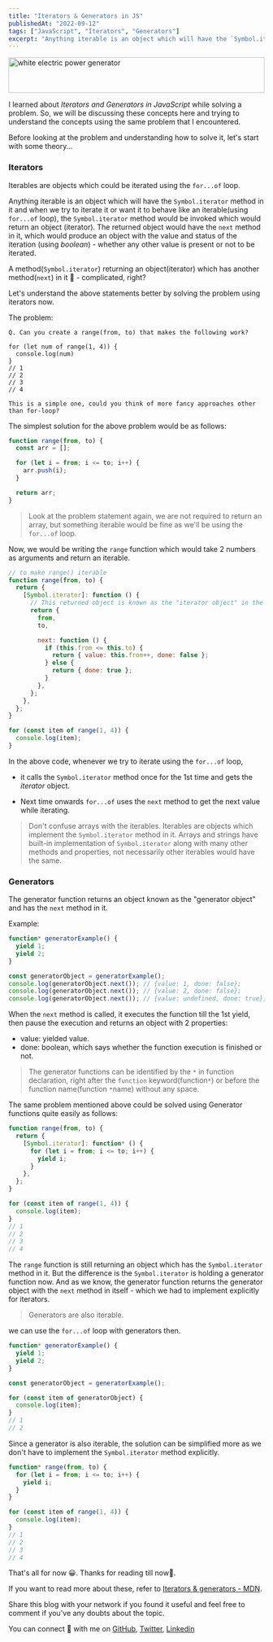 ```yaml
---
title: "Iterators & Generators in JS"
publishedAt: "2022-09-12"
tags: ["JavaScript", "Iterators", "Generators"]
excerpt: "Anything iterable is an object which will have the `Symbol.iterator` method in it and when we try to iterate it or want it to behave like an iterable(using `for...of` loop), the `Symbol.iterator` method would be invoked which would return an object (iterator). The returned object would have the `next` method in it, which would produce an object with the value and status of the iteration (using _boolean_) - whether any other value is present or not to be iterated."
---
```


<Image
  src="/generator.jpg"
  width="100%"
  height="70px"
  layout="responsive"
  alt="white electric power generator"
/>

I learned about _Iterators and Generators in JavaScript_ while solving a problem. So, we will be discussing these concepts here and trying to understand the concepts using the same problem that I encountered.

Before looking at the problem and understanding how to solve it, let's start with some theory...

### Iterators

Iterables are objects which could be iterated using the `for...of` loop.

Anything iterable is an object which will have the `Symbol.iterator` method in it and when we try to iterate it or want it to behave like an iterable(using `for...of` loop), the `Symbol.iterator` method would be invoked which would return an object (iterator). The returned object would have the `next` method in it, which would produce an object with the value and status of the iteration (using _boolean_) - whether any other value is present or not to be iterated.

A method(`Symbol.iterator`) returning an object(iterator) which has another method(`next`) in it 🤔 - complicated, right?

Let's understand the above statements better by solving the problem using iterators now.

The problem:

```
Q. Can you create a range(from, to) that makes the following work?

for (let num of range(1, 4)) {
  console.log(num)
}
// 1
// 2
// 3
// 4

This is a simple one, could you think of more fancy approaches other than for-loop?
```

The simplest solution for the above problem would be as follows:

```javascript
function range(from, to) {
  const arr = [];

  for (let i = from; i <= to; i++) {
    arr.push(i);
  }

  return arr;
}
```

> Look at the problem statement again, we are not required to return an array, but something iterable would be fine as we'll be using the `for...of` loop.

Now, we would be writing the `range` function which would take 2 numbers as arguments and return an iterable.

```javascript
// to make range() iterable
function range(from, to) {
  return {
    [Symbol.iterator]: function () {
      // This returned object is known as the "iterator object" in the case of iterators and the "generator object" in the case of generators.
      return {
        from,
        to,

        next: function () {
          if (this.from <= this.to) {
            return { value: this.from++, done: false };
          } else {
            return { done: true };
          }
        },
      };
    },
  };
}

for (const item of range(1, 4)) {
  console.log(item);
}
```

In the above code, whenever we try to iterate using the `for...of` loop,

- it calls the `Symbol.iterator` method once for the 1st time and gets the _iterator_ object.

- Next time onwards `for...of` uses the `next` method to get the next value while iterating.

> Don't confuse arrays with the iterables. Iterables are objects which implement the `Symbol.iterator` method in it. Arrays and strings have built-in implementation of `Symbol.iterator` along with many other methods and properties, not necessarily other iterables would have the same.

### Generators

The generator function returns an object known as the "generator object" and has the `next` method in it.

Example:

```javascript
function* generatorExample() {
  yield 1;
  yield 2;
}

const generatorObject = generatorExample();
console.log(generatorObject.next()); // {value: 1, done: false};
console.log(generatorObject.next()); // {value: 2, done: false};
console.log(generatorObject.next()); // {value: undefined, done: true};
```

When the `next` method is called, it executes the function till the 1st yield, then pause the execution and returns an object with 2 properties:

- value: yielded value.
- done: boolean, which says whether the function execution is finished or not.

> The generator functions can be identified by the `*` in function declaration, right after the `function` keyword(function`*`) or before the function name(function `*`name) without any space.

The same problem mentioned above could be solved using Generator functions quite easily as follows:

```javascript
function range(from, to) {
  return {
    [Symbol.iterator]: function* () {
      for (let i = from; i <= to; i++) {
        yield i;
      }
    },
  };
}

for (const item of range(1, 4)) {
  console.log(item);
}
// 1
// 2
// 3
// 4
```

The `range` function is still returning an object which has the `Symbol.iterator` method in it. But the difference is the `Symbol.iterator` is holding a generator function now. And as we know, the generator function returns the generator object with the `next` method in itself - which we had to implement explicitly for iterators.

> Generators are also iterable.

we can use the `for...of` loop with generators then.

```javascript
function* generatorExample() {
  yield 1;
  yield 2;
}

const generatorObject = generatorExample();

for (const item of generatorObject) {
  console.log(item);
}
// 1
// 2
```

Since a generator is also iterable, the solution can be simplified more as we don't have to implement the `Symbol.iterator` method explicitly.

```javascript
function* range(from, to) {
  for (let i = from; i <= to; i++) {
    yield i;
  }
}

for (const item of range(1, 4)) {
  console.log(item);
}
// 1
// 2
// 3
// 4
```

That's all for now 😀. Thanks for reading till now🙏.

If you want to read more about these, refer to [Iterators & generators - MDN](https://developer.mozilla.org/en-US/docs/Web/JavaScript/Guide/Iterators_and_Generators).

Share this blog with your network if you found it useful and feel free to comment if you've any doubts about the topic.

You can connect 👋 with me on [GitHub](https://github.com/sjsouvik), [Twitter](https://twitter.com/sjsouvik), [Linkedin](https://www.linkedin.com/in/souvik-jana)
